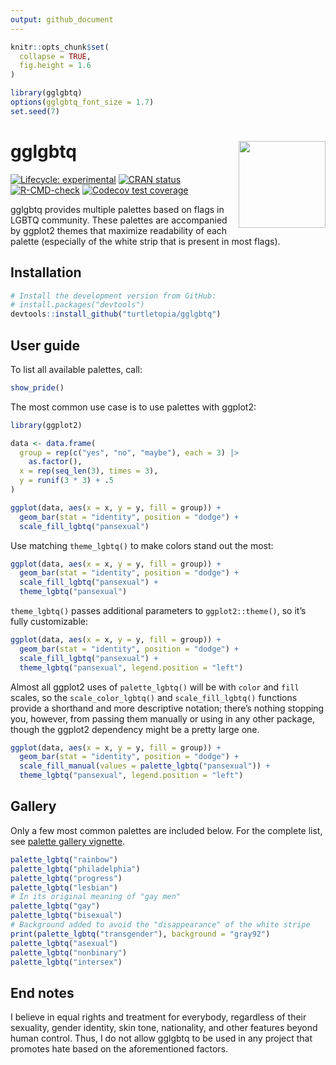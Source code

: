 ```yaml
---
output: github_document
---
```


```r
knitr::opts_chunk$set(
  collapse = TRUE,
  fig.height = 1.6
)

library(gglgbtq)
options(gglgbtq_font_size = 1.7)
set.seed(7)
```

# gglgbtq <a href="https://turtletopia.github.io/gglgbtq/"><img src="man/figures/logo.svg" align="right" height="139" /></a>

<!-- badges: start -->
[![Lifecycle: experimental](https://img.shields.io/badge/lifecycle-experimental-orange.svg)](https://lifecycle.r-lib.org/articles/stages.html#experimental)
[![CRAN status](https://www.r-pkg.org/badges/version/gglgbtq)](https://CRAN.R-project.org/package=gglgbtq)
[![R-CMD-check](https://github.com/turtletopia/gglgbtq/workflows/R-CMD-check/badge.svg)](https://github.com/turtletopia/gglgbtq/actions)
[![Codecov test coverage](https://codecov.io/gh/turtletopia/gglgbtq/branch/master/graph/badge.svg)](https://app.codecov.io/gh/turtletopia/gglgbtq?branch=master)
<!-- badges: end -->

gglgbtq provides multiple palettes based on flags in LGBTQ community. These palettes are accompanied by ggplot2 themes that maximize readability of each palette (especially of the white strip that is present in most flags).

## Installation

```r
# Install the development version from GitHub:
# install.packages("devtools")
devtools::install_github("turtletopia/gglgbtq")
```

## User guide

To list all available palettes, call:

```r
show_pride()
```

The most common use case is to use palettes with ggplot2:

```r
library(ggplot2)

data <- data.frame(
  group = rep(c("yes", "no", "maybe"), each = 3) |>
    as.factor(),
  x = rep(seq_len(3), times = 3),
  y = runif(3 * 3) + .5
)

ggplot(data, aes(x = x, y = y, fill = group)) +
  geom_bar(stat = "identity", position = "dodge") +
  scale_fill_lgbtq("pansexual")
```

Use matching `theme_lgbtq()` to make colors stand out the most:

```r
ggplot(data, aes(x = x, y = y, fill = group)) +
  geom_bar(stat = "identity", position = "dodge") +
  scale_fill_lgbtq("pansexual") +
  theme_lgbtq("pansexual")
```

`theme_lgbtq()` passes additional parameters to `ggplot2::theme()`, so it's fully customizable:

```r
ggplot(data, aes(x = x, y = y, fill = group)) +
  geom_bar(stat = "identity", position = "dodge") +
  scale_fill_lgbtq("pansexual") +
  theme_lgbtq("pansexual", legend.position = "left")
```

Almost all ggplot2 uses of `palette_lgbtq()` will be with `color` and `fill` scales, so the `scale_color_lgbtq()` and `scale_fill_lgbtq()` functions provide a shorthand and more descriptive notation; there's nothing stopping you, however, from passing them manually or using in any other package, though the ggplot2 dependency might be a pretty large one.

```r
ggplot(data, aes(x = x, y = y, fill = group)) +
  geom_bar(stat = "identity", position = "dodge") +
  scale_fill_manual(values = palette_lgbtq("pansexual")) +
  theme_lgbtq("pansexual", legend.position = "left")
```

## Gallery

Only a few most common palettes are included below. For the complete list, see [palette gallery vignette](https://turtletopia.github.io/gglgbtq/articles/gallery.html).

```r
palette_lgbtq("rainbow")
palette_lgbtq("philadelphia")
palette_lgbtq("progress")
palette_lgbtq("lesbian")
# In its original meaning of "gay men"
palette_lgbtq("gay")
palette_lgbtq("bisexual")
# Background added to avoid the "disappearance" of the white stripe
print(palette_lgbtq("transgender"), background = "gray92")
palette_lgbtq("asexual")
palette_lgbtq("nonbinary")
palette_lgbtq("intersex")
```

## End notes

I believe in equal rights and treatment for everybody, regardless of their sexuality, gender identity, skin tone, nationality, and other features beyond human control. Thus, I do not allow gglgbtq to be used in any project that promotes hate based on the aforementioned factors.
